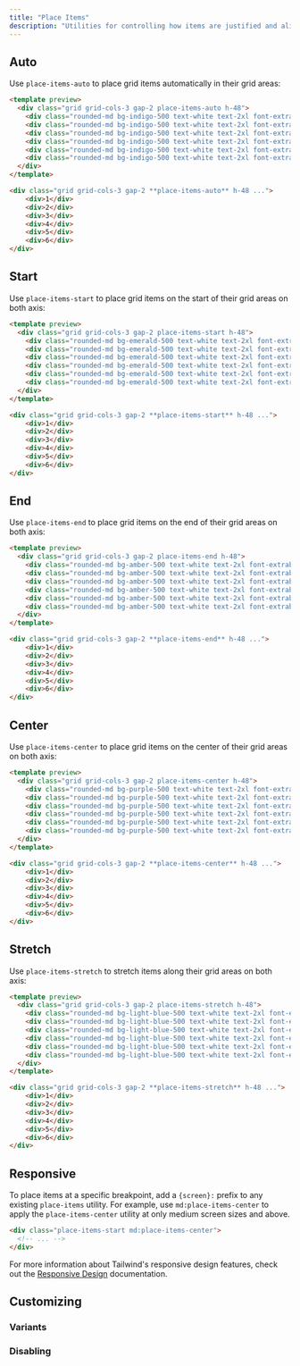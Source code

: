 ```yaml
---
title: "Place Items"
description: "Utilities for controlling how items are justified and aligned at the same time."
---
```




## Auto

Use `place-items-auto` to place grid items automatically in their grid areas:

```html indigo
<template preview>
  <div class="grid grid-cols-3 gap-2 place-items-auto h-48">
    <div class="rounded-md bg-indigo-500 text-white text-2xl font-extrabold flex items-center justify-center py-3">1</div>
    <div class="rounded-md bg-indigo-500 text-white text-2xl font-extrabold flex items-center justify-center py-3">2</div>
    <div class="rounded-md bg-indigo-500 text-white text-2xl font-extrabold flex items-center justify-center py-3">3</div>
    <div class="rounded-md bg-indigo-500 text-white text-2xl font-extrabold flex items-center justify-center py-3">4</div>
    <div class="rounded-md bg-indigo-500 text-white text-2xl font-extrabold flex items-center justify-center py-3">5</div>
    <div class="rounded-md bg-indigo-500 text-white text-2xl font-extrabold flex items-center justify-center py-3">6</div>
  </div>
</template>

<div class="grid grid-cols-3 gap-2 **place-items-auto** h-48 ...">
    <div>1</div>
    <div>2</div>
    <div>3</div>
    <div>4</div>
    <div>5</div>
    <div>6</div>
</div>
```

## Start

Use `place-items-start` to place grid items on the start of their grid areas on both axis:

```html emerald
<template preview>
  <div class="grid grid-cols-3 gap-2 place-items-start h-48">
    <div class="rounded-md bg-emerald-500 text-white text-2xl font-extrabold flex items-center justify-center h-16 w-16">1</div>
    <div class="rounded-md bg-emerald-500 text-white text-2xl font-extrabold flex items-center justify-center h-16 w-16">2</div>
    <div class="rounded-md bg-emerald-500 text-white text-2xl font-extrabold flex items-center justify-center h-16 w-16">3</div>
    <div class="rounded-md bg-emerald-500 text-white text-2xl font-extrabold flex items-center justify-center h-16 w-16">4</div>
    <div class="rounded-md bg-emerald-500 text-white text-2xl font-extrabold flex items-center justify-center h-16 w-16">5</div>
    <div class="rounded-md bg-emerald-500 text-white text-2xl font-extrabold flex items-center justify-center h-16 w-16">6</div>
  </div>
</template>

<div class="grid grid-cols-3 gap-2 **place-items-start** h-48 ...">
    <div>1</div>
    <div>2</div>
    <div>3</div>
    <div>4</div>
    <div>5</div>
    <div>6</div>
</div>
```

## End

Use `place-items-end` to place grid items on the end of their grid areas on both axis:

```html amber
<template preview>
  <div class="grid grid-cols-3 gap-2 place-items-end h-48">
    <div class="rounded-md bg-amber-500 text-white text-2xl font-extrabold flex items-center justify-center h-16 w-16">1</div>
    <div class="rounded-md bg-amber-500 text-white text-2xl font-extrabold flex items-center justify-center h-16 w-16">2</div>
    <div class="rounded-md bg-amber-500 text-white text-2xl font-extrabold flex items-center justify-center h-16 w-16">3</div>
    <div class="rounded-md bg-amber-500 text-white text-2xl font-extrabold flex items-center justify-center h-16 w-16">4</div>
    <div class="rounded-md bg-amber-500 text-white text-2xl font-extrabold flex items-center justify-center h-16 w-16">5</div>
    <div class="rounded-md bg-amber-500 text-white text-2xl font-extrabold flex items-center justify-center h-16 w-16">6</div>
  </div>
</template>

<div class="grid grid-cols-3 gap-2 **place-items-end** h-48 ...">
    <div>1</div>
    <div>2</div>
    <div>3</div>
    <div>4</div>
    <div>5</div>
    <div>6</div>
</div>
```

## Center

Use `place-items-center` to place grid items on the center of their grid areas on both axis:

```html purple
<template preview>
  <div class="grid grid-cols-3 gap-2 place-items-center h-48">
    <div class="rounded-md bg-purple-500 text-white text-2xl font-extrabold flex items-center justify-center h-16 w-16">1</div>
    <div class="rounded-md bg-purple-500 text-white text-2xl font-extrabold flex items-center justify-center h-16 w-16">2</div>
    <div class="rounded-md bg-purple-500 text-white text-2xl font-extrabold flex items-center justify-center h-16 w-16">3</div>
    <div class="rounded-md bg-purple-500 text-white text-2xl font-extrabold flex items-center justify-center h-16 w-16">4</div>
    <div class="rounded-md bg-purple-500 text-white text-2xl font-extrabold flex items-center justify-center h-16 w-16">5</div>
    <div class="rounded-md bg-purple-500 text-white text-2xl font-extrabold flex items-center justify-center h-16 w-16">6</div>
  </div>
</template>

<div class="grid grid-cols-3 gap-2 **place-items-center** h-48 ...">
    <div>1</div>
    <div>2</div>
    <div>3</div>
    <div>4</div>
    <div>5</div>
    <div>6</div>
</div>
```

## Stretch

Use `place-items-stretch` to stretch items along their grid areas on both axis:

```html lightBlue
<template preview>
  <div class="grid grid-cols-3 gap-2 place-items-stretch h-48">
    <div class="rounded-md bg-light-blue-500 text-white text-2xl font-extrabold flex items-center justify-center">1</div>
    <div class="rounded-md bg-light-blue-500 text-white text-2xl font-extrabold flex items-center justify-center">2</div>
    <div class="rounded-md bg-light-blue-500 text-white text-2xl font-extrabold flex items-center justify-center">3</div>
    <div class="rounded-md bg-light-blue-500 text-white text-2xl font-extrabold flex items-center justify-center">4</div>
    <div class="rounded-md bg-light-blue-500 text-white text-2xl font-extrabold flex items-center justify-center">5</div>
    <div class="rounded-md bg-light-blue-500 text-white text-2xl font-extrabold flex items-center justify-center">6</div>
  </div>
</template>

<div class="grid grid-cols-3 gap-2 **place-items-stretch** h-48 ...">
    <div>1</div>
    <div>2</div>
    <div>3</div>
    <div>4</div>
    <div>5</div>
    <div>6</div>
</div>
```

## Responsive

To place items at a specific breakpoint, add a `{screen}:` prefix to any existing `place-items` utility. For example, use `md:place-items-center` to apply the `place-items-center` utility at only medium screen sizes and above.

```html
<div class="place-items-start md:place-items-center">
  <!-- ... -->
</div>
```

For more information about Tailwind's responsive design features, check out the [Responsive Design](/docs/responsive-design) documentation.

## Customizing

### Variants

<Variants plugin="placeItems" name="place-items" />

### Disabling

<Disabling plugin="placeItems" name="place-items" />
